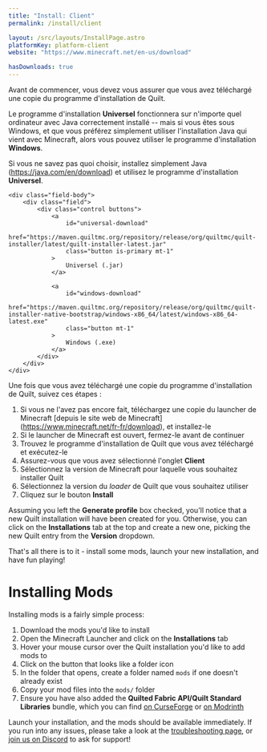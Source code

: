 ```yaml
---
title: "Install: Client"
permalink: /install/client

layout: /src/layouts/InstallPage.astro
platformKey: platform-client
website: "https://www.minecraft.net/en-us/download"

hasDownloads: true
---
```



Avant de commencer, vous devez vous assurer que vous avez téléchargé une copie du programme d'installation de Quilt.

Le programme d'installation **Universel** fonctionnera sur n'importe quel ordinateur avec Java correctement installé -- mais si vous êtes sous Windows, et que vous préférez simplement utiliser l'installation Java qui vient avec Minecraft, alors vous pouvez utiliser le programme d'installation **Windows**.

Si vous ne savez pas quoi choisir, installez simplement Java (https://java.com/en/download) et utilisez le programme d'installation **Universel**.

<div class="field is-horizontal">
	<InstallerVersion />

	<div class="field-body">
		<div class="field">
			<div class="control buttons">
				<a
					id="universal-download"
					href="https://maven.quiltmc.org/repository/release/org/quiltmc/quilt-installer/latest/quilt-installer-latest.jar"
					class="button is-primary mt-1"
				>
					Universel (.jar)
				</a>

				<a
					id="windows-download"
					href="https://maven.quiltmc.org/repository/release/org/quiltmc/quilt-installer-native-bootstrap/windows-x86_64/latest/windows-x86_64-latest.exe"
					class="button mt-1"
				>
					Windows (.exe)
				</a>
			</div>
		</div>
	</div>
</div>

Une fois que vous avez téléchargé une copie du programme d'installation de Quilt, suivez ces étapes :

1. Si vous ne l'avez pas encore fait, téléchargez une copie du launcher de Minecraft [depuis le site web de Minecraft] (https://www.minecraft.net/fr-fr/download), et installez-le
2. Si le launcher de Minecraft est ouvert, fermez-le avant de continuer
3. Trouvez le programme d'installation de Quilt que vous avez téléchargé et exécutez-le
4. Assurez-vous que vous avez sélectionné l'onglet **Client**
5. Sélectionnez la version de Minecraft pour laquelle vous souhaitez installer Quilt
6. Sélectionnez la version du _loader_ de Quilt que vous souhaitez utiliser
7. Cliquez sur le bouton **Install**

Assuming you left the **Generate profile** box checked, you'll notice that a new Quilt installation will have been created for you. Otherwise, you can click on the **Installations** tab at the top and create a new one, picking the new Quilt entry from the **Version** dropdown.

That's all there is to it - install some mods, launch your new installation, and have fun playing!

# Installing Mods

Installing mods is a fairly simple process:

1. Download the mods you'd like to install
2. Open the Minecraft Launcher and click on the **Installations** tab
3. Hover your mouse cursor over the Quilt installation you'd like to add mods to
4. Click on the button that looks like a folder icon
5. In the folder that opens, create a folder named `mods` if one doesn't already exist
6. Copy your mod files into the `mods/` folder
7. Ensure you have also added the **Quilted Fabric API/Quilt Standard Libraries** bundle, which you can find [on CurseForge](https://www.curseforge.com/minecraft/mc-mods/qsl) or [on Modrinth](https://modrinth.com/mod/qsl)

Launch your installation, and the mods should be available immediately. If you run into any issues, please take a look at the [troubleshooting page](/en/usage/troubleshooting), or [join us on Discord](https://discord.quiltmc.org) to ask for support!
